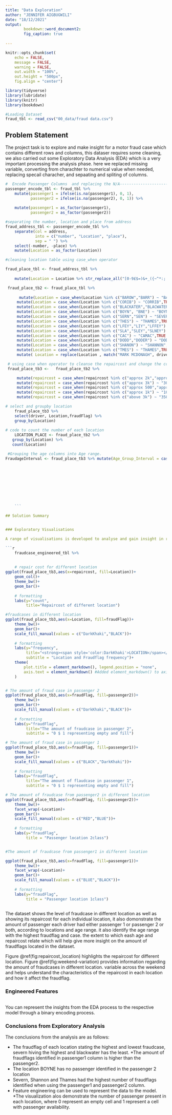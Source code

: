 ---
title: "Data Exploration"
author: "JENNIFER AIGBUGWILI"
date: "18/12/2021"
output: 
        bookdown::word_document2:
        fig_caption: true
    
---

```{r setup, include= FALSE}
knitr::opts_chunk$set(
    echo = FALSE,
    message = FALSE,
    warning = FALSE,
    out.width = "100%",
    out.height = "500px",
    fig.align = "center")
```


```{r}
library(tidyverse)
library(lubridate)
library(knitr)
library(bookdown)
```


```{r}
#Loading Dataset
fraud_tbl <- read_csv("00_data/fraud data.csv")
```

## Problem Statement
The project task is to explore and make insight for a motor fraud case which contains different rows and columns, this dataser requires some cleaning, we also carried out some Exploratory Data Analysis (EDA) which is a very important processing the analysis phase. here we replaced missing variable, converting from charachter to numerical value when needed, replacing specail characher, and sepaating and spliting of columns.


```{r}
#  Encode Passenger Columns  and replacing the N/A--------------------------------------------
passenger_encode_tbl <- fraud_tbl %>% 
    mutate(passenger1 = ifelse(is.na(passenger1), 0, 1),
           passenger2 = ifelse(is.na(passenger2), 0, 1)) %>% 
    
    mutate(passenger1 = as_factor(passenger1), 
           passenger2 = as_factor(passenger2))


```


```{r}
#separating the number, location and place from address
fraud_address_tbl <- passenger_encode_tbl %>%
    separate(col = address, 
             into = c("number", "Location", "place"), 
             sep = " ") %>%
    select(-number, -place) %>%
    mutate(Location = as_factor(Location)) 

```



```{r}
#cleaning location table using case_when operator

fraud_place_tbl <- fraud_address_tbl %>%
    
    mutate(Location = Location %>% str_replace_all("[0-9£$=)&+_({~^*:;',&.<>#%!>@?/]", "" ))

```

```{r}
 fraud_place_tb2 <- fraud_place_tbl %>% 
     
      mutate(Location = case_when(Location %in% c("BAROW","BARR") ~ "BARROW",TRUE ~ Location)) %>%
     mutate(Location = case_when(Location %in% c("CORIB") ~ "CORRIB",TRUE ~ Location )) %>%
     mutate(Location = case_when(Location %in% c("BLACKATER","BLACWATER","BLACATER","BLACKWAR") ~ "BLACKWATER",TRUE ~ Location )) %>%
     mutate(Location = case_when(Location %in% c("BOYN", "BNE") ~ "BOYNE",TRUE ~ Location )) %>%
     mutate(Location = case_when(Location %in% c("SERN","SEN") ~ "SEVERN",TRUE ~ Location )) %>%
     mutate(Location = case_when(Location %in% c("THES") ~ "THAMES",TRUE ~ Location )) %>%
     mutate(Location = case_when(Location %in% c("LFEY","LIY","LFFEY") ~ "LIFFEY",TRUE ~ Location )) %>%
     mutate(Location = case_when(Location %in% c("SLA","SLEY","SLNEY") ~ "SLANEY",TRUE ~ Location )) %>%
     mutate(Location = case_when(Location %in% c("CAC") ~ "CAMAC",TRUE ~ Location )) %>%
     mutate(Location = case_when(Location %in% c("DODD","DODER") ~ "DODDER",TRUE ~ Location )) %>%
     mutate(Location = case_when(Location %in% c("SHANON") ~ "SHANNON",TRUE ~ Location )) %>%
     mutate(Location = case_when(Location %in% c("TMES") ~ "THAMES",TRUE ~ Location )) %>%
     mutate( Location = replace(Location , match("MARK MCDONAGH", driver), "SLANEY"))

```



```{r}
 # using case when operator to cleanse the repaircost and change the column to numeric type
 fraud_place_tb3 <-   fraud_place_tb2 %>%

     mutate(repaircost = case_when(repaircost %in% c("approx 2k","approx 2~") ~ "2000",TRUE ~ repaircost )) %>%
     mutate(repaircost = case_when(repaircost %in% c("approx 3k") ~ "3000",TRUE ~ repaircost )) %>%
     mutate(repaircost = case_when(repaircost %in% c("approx 500","approx 5!!") ~ "500",TRUE ~ repaircost )) %>%
     mutate(repaircost = case_when(repaircost %in% c("approx 1k") ~ "1000",TRUE ~ repaircost )) %>%
     mutate(repaircost = case_when(repaircost %in% c("above 3k") ~ "3500",TRUE ~ repaircost ))
```



```{r}

# select and groupby location 
    fraud_place_tb3 %>% 
    select(driver, Location,fraudFlag) %>% 
    group_by(Location)
    
# code to count the number of each location
    LOCATION_PLACE <- fraud_place_tb2 %>% 
   group_by(Location) %>% 
   count(Location)
```


    
```{r}

 #Grouping the age columns into Age range.
FraudageInterval <- fraud_place_tb3 %>% mutate(Age_Group_Interval = case_when(age >= 81  & age <= 100 ~ '81-100',
                                                                                  age >= 71  & age <= 80 ~ '71-80',
                                                                                  age >= 61  & age <= 70 ~ '61-70',
                                                                                  age >= 51  & age <= 60 ~ '51-60',
                                                                                  age >= 41  & age <= 50 ~ '41-50',
                                                                                  age >= 31  & age <= 40 ~ '31-40',
                                                                                  age >= 21  & age <= 30 ~ '21-30',
                                                                                  age >= 11  & age <= 20 ~ '11-20',
                                                                                  age >= 0  & age <= 10 ~ '0-10')) 
    
    ```
    
## Solution Summary


### Exploratory Visualisations

A range of visualisations is developed to analyse and gain insight in respect to different location and different number of passenger and insurence cost for the motor fraud case.  

```{r echo=FALSE, fig.cap = "repaircost and fraudflads in different location"}


    fraudcase_engineered_tbl %>% 
    
    
    # repair cost for different location
ggplot(fraud_place_tb3,aes(x=repaircost, fill=Location))+
    geom_col()+
    theme_bw()+
    geom_bar()+
    
    # formatting
    labs(y="count",
         title="Repaircost of different location")

#fraudcases in different location
ggplot(fraud_place_tb3,aes(x=Location, fill=fraudFlag))+
    theme_bw()+
    geom_bar()+
    scale_fill_manual(values = c("DarkKhaki","BLACK"))+
    
    # formatting
    labs(y="frequency",
         title="<strong><span style='color:DarkKhaki'>LOCATION</span></strong></b> and <strong><span style='color:BLACK'>FRAUDFLAG</strong></b>:REPRESENTING FRAUDCASE OF ALL LOCATION",
         subtitle = "Location and Fraudflag frequency")+
    theme(
        plot.title = element_markdown(), legend.position = "none",
        axis.text = element_markdown() #Added element_markdown() to axis.text.x in theme
    )


# The amount of fraud case in passenger 2
ggplot(fraud_place_tb3,aes(x=fraudFlag, fill=passenger2))+
    theme_bw()+
    geom_bar()+
    scale_fill_manual(values = c("DarkKhaki","BLACK"))+
    
    # formatting
    labs(y="fraudFlag",
         title="The amount of fraudcase in passenger 2",
         subtitle = "0 $ 1 representing empty and fill")

# The amount of fraud case in passenger 1
ggplot(fraud_place_tb3,aes(x=fraudFlag, fill=passenger1))+
    theme_bw()+
    geom_bar()+
    scale_fill_manual(values = c("BLACK","DarkKhaki"))+
    
    # formatting
    labs(y="fraudFlag",
         title="The amount of flaudcase in passenger 1",
         subtitle = "0 $ 1 representing empty and fill")

# The amount of fraudcase from passenger2 in different location
ggplot(fraud_place_tb3,aes(x=fraudFlag, fill=passenger2))+
    theme_bw()+
    facet_wrap(~Location)+
    geom_bar()+
    scale_fill_manual(values = c("RED","BLUE"))+
    
    # formatting
    labs(y="fraudFlag",
         title = "Passenger location 2class")


#The amount of fraudcase from passenger1 in different location

ggplot(fraud_place_tb3,aes(x=fraudFlag, fill=passenger1))+
    theme_bw()+
    facet_wrap(~Location)+
    geom_bar()+
    scale_fill_manual(values = c("BLUE","BLACK"))+
    
    # formatting
    labs(y="fraudFlag",
         title = "Passenger location 1class")
    

```
 
The dataset shows the level of fraudcase in different location as well as showing its repaircost for each individual location, it also domonstrate the amount of passenger each driver had either passenger 1 or passenger 2 or both, according to locations and age range. it also identify the age range with the highest fraudflag and case. the extent to which eash age and repaircost relate which will help give more insight on the amount of fraudflags located in the dataset.


Figure \@ref(fig:repaircost_location) highlights the  repaircost for different location. Figure \@ref(fig:weekend-variation) provides information regarding the amount of fraudcases in different location. variable across the weekend and helps understand the characteristics of the repaircost in each location and how it affect the fraudflag.


### Engineered Features


```{r fraudflag, echo = FALSE, fig.cap=" fraudflags in different location, which highlights the location with the highest and lowest case presented.'}
```

You can represent the insights from the EDA process to the respective model through a binary encoding process. 

### Conclusions from Exploratory Analysis

The conclusions from the analysis are as follows: 

* The fraudflag of each location stating the highest and lowest fraudcase, severn hiving the highest and blackwater has the least.
*The amount of fraudflags identified in passenger1 column is higher than the passenger2.   
* The location BOYNE has no passenger identified in the passenger 2 location 
* Severn, Shannon and Thames had the highest number of fraudflags identified when using the passenger1 and passenger2 column. 
* Feature engineering can be used to represent the data to the model.
*The visualization alos demonstrate the number of passenger present in each location, where 0 represent an empty cell and 1 represent a cell with passenger availability. 


